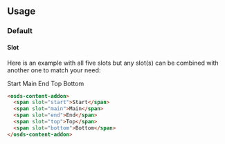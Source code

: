 
<GenericStyle />

## Usage

### Default
#### Slot
Here is an example with all five slots but any slot(s) can be combined with another one to match your need:

<osds-content-addon>
  <span slot="start">Start</span>
  <span slot="main">Main</span>
  <span slot="end">End</span>
  <span slot="top">Top</span>
  <span slot="bottom">Bottom</span>
</osds-content-addon>

```html
<osds-content-addon>
  <span slot="start">Start</span>
  <span slot="main">Main</span>
  <span slot="end">End</span>
  <span slot="top">Top</span>
  <span slot="bottom">Bottom</span>
</osds-content-addon>
```
